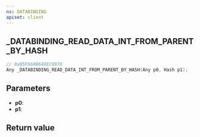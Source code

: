 ```yaml
---
ns: DATABINDING
apiset: client
---
```

## _DATABINDING_READ_DATA_INT_FROM_PARENT_BY_HASH

```c
// 0xB5F668B648EC0970
Any _DATABINDING_READ_DATA_INT_FROM_PARENT_BY_HASH(Any p0, Hash p1);
```


## Parameters
* **p0**:
* **p1**:

## Return value
